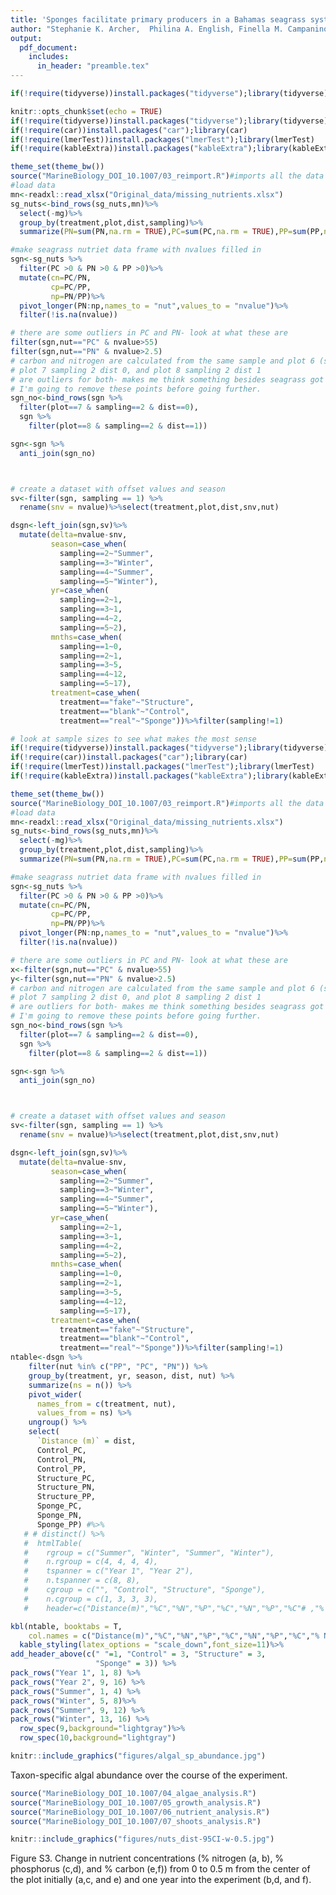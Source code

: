 ```yaml
---
title: 'Sponges facilitate primary producers in a Bahamas seagrass system'
author: "Stephanie K. Archer,  Philina A. English, Finella M. Campanino, Craig A. Layman"
output: 
  pdf_document:
    includes:
      in_header: "preamble.tex"
---
```


```r
if(!require(tidyverse))install.packages("tidyverse");library(tidyverse)
```

\begin{landscape}

```r
knitr::include_graphics("figures/Experimental design.jpg")

```
  
\textbf{Figure S1.} Experimental design and sampling scheme  
\end{landscape}

\newpage
```r
knitr::opts_chunk$set(echo = TRUE)
if(!require(tidyverse))install.packages("tidyverse");library(tidyverse)
if(!require(car))install.packages("car");library(car)
if(!require(lmerTest))install.packages("lmerTest");library(lmerTest)
if(!require(kableExtra))install.packages("kableExtra");library(kableExtra)

theme_set(theme_bw())
source("MarineBiology_DOI_10.1007/03_reimport.R")#imports all the data sets
#load data
mn<-readxl::read_xlsx("Original_data/missing_nutrients.xlsx")
sg_nuts<-bind_rows(sg_nuts,mn)%>%
  select(-mg)%>%
  group_by(treatment,plot,dist,sampling)%>%
  summarize(PN=sum(PN,na.rm = TRUE),PC=sum(PC,na.rm = TRUE),PP=sum(PP,na.rm = TRUE))

#make seagrass nutriet data frame with nvalues filled in
sgn<-sg_nuts %>%
  filter(PC >0 & PN >0 & PP >0)%>%
  mutate(cn=PC/PN,
         cp=PC/PP,
         np=PN/PP)%>%
  pivot_longer(PN:np,names_to = "nut",values_to = "nvalue")%>%
  filter(!is.na(nvalue))

# there are some outliers in PC and PN- look at what these are
filter(sgn,nut=="PC" & nvalue>55)
filter(sgn,nut=="PN" & nvalue>2.5)
# carbon and nitrogen are calculated from the same sample and plot 6 (sampling 2 dist 0), 
# plot 7 sampling 2 dist 0, and plot 8 sampling 2 dist 1
# are outliers for both- makes me think something besides seagrass got in there.
# I'm going to remove these points before going further. 
sgn_no<-bind_rows(sgn %>%
  filter(plot==7 & sampling==2 & dist==0),
  sgn %>%
    filter(plot==8 & sampling==2 & dist==1))

sgn<-sgn %>%
  anti_join(sgn_no)



# create a dataset with offset values and season
sv<-filter(sgn, sampling == 1) %>% 
  rename(snv = nvalue)%>%select(treatment,plot,dist,snv,nut)

dsgn<-left_join(sgn,sv)%>%
  mutate(delta=nvalue-snv,
         season=case_when(
           sampling==2~"Summer",
           sampling==3~"Winter",
           sampling==4~"Summer",
           sampling==5~"Winter"),
         yr=case_when(
           sampling==2~1,
           sampling==3~1,
           sampling==4~2,
           sampling==5~2),
         mnths=case_when(
           sampling==1~0,
           sampling==2~1,
           sampling==3~5,
           sampling==4~12,
           sampling==5~17),
         treatment=case_when(
           treatment=="fake"~"Structure",
           treatment=="blank"~"Control",
           treatment=="real"~"Sponge"))%>%filter(sampling!=1)
```



```r
# look at sample sizes to see what makes the most sense
if(!require(tidyverse))install.packages("tidyverse");library(tidyverse)
if(!require(car))install.packages("car");library(car)
if(!require(lmerTest))install.packages("lmerTest");library(lmerTest)
if(!require(kableExtra))install.packages("kableExtra");library(kableExtra)

theme_set(theme_bw())
source("MarineBiology_DOI_10.1007/03_reimport.R")#imports all the data sets
#load data
mn<-readxl::read_xlsx("Original_data/missing_nutrients.xlsx")
sg_nuts<-bind_rows(sg_nuts,mn)%>%
  select(-mg)%>%
  group_by(treatment,plot,dist,sampling)%>%
  summarize(PN=sum(PN,na.rm = TRUE),PC=sum(PC,na.rm = TRUE),PP=sum(PP,na.rm = TRUE))

#make seagrass nutriet data frame with nvalues filled in
sgn<-sg_nuts %>%
  filter(PC >0 & PN >0 & PP >0)%>%
  mutate(cn=PC/PN,
         cp=PC/PP,
         np=PN/PP)%>%
  pivot_longer(PN:np,names_to = "nut",values_to = "nvalue")%>%
  filter(!is.na(nvalue))

# there are some outliers in PC and PN- look at what these are
x<-filter(sgn,nut=="PC" & nvalue>55)
y<-filter(sgn,nut=="PN" & nvalue>2.5)
# carbon and nitrogen are calculated from the same sample and plot 6 (sampling 2 dist 0), 
# plot 7 sampling 2 dist 0, and plot 8 sampling 2 dist 1
# are outliers for both- makes me think something besides seagrass got in there.
# I'm going to remove these points before going further. 
sgn_no<-bind_rows(sgn %>%
  filter(plot==7 & sampling==2 & dist==0),
  sgn %>%
    filter(plot==8 & sampling==2 & dist==1))

sgn<-sgn %>%
  anti_join(sgn_no)



# create a dataset with offset values and season
sv<-filter(sgn, sampling == 1) %>% 
  rename(snv = nvalue)%>%select(treatment,plot,dist,snv,nut)

dsgn<-left_join(sgn,sv)%>%
  mutate(delta=nvalue-snv,
         season=case_when(
           sampling==2~"Summer",
           sampling==3~"Winter",
           sampling==4~"Summer",
           sampling==5~"Winter"),
         yr=case_when(
           sampling==2~1,
           sampling==3~1,
           sampling==4~2,
           sampling==5~2),
         mnths=case_when(
           sampling==1~0,
           sampling==2~1,
           sampling==3~5,
           sampling==4~12,
           sampling==5~17),
         treatment=case_when(
           treatment=="fake"~"Structure",
           treatment=="blank"~"Control",
           treatment=="real"~"Sponge"))%>%filter(sampling!=1)
ntable<-dsgn %>%
    filter(nut %in% c("PP", "PC", "PN")) %>%
    group_by(treatment, yr, season, dist, nut) %>%
    summarize(ns = n()) %>%
    pivot_wider(
      names_from = c(treatment, nut),
      values_from = ns) %>%
    ungroup() %>%
    select(
      `Distance (m)` = dist,
      Control_PC,
      Control_PN,
      Control_PP,
      Structure_PC,
      Structure_PN,
      Structure_PP,
      Sponge_PC,
      Sponge_PN,
      Sponge_PP) #%>%
   # # distinct() %>%
   #  htmlTable(
   #    rgroup = c("Summer", "Winter", "Summer", "Winter"),
   #    n.rgroup = c(4, 4, 4, 4),
   #    tspanner = c("Year 1", "Year 2"),
   #    n.tspanner = c(8, 8),
   #    cgroup = c("", "Control", "Structure", "Sponge"),
   #    n.cgroup = c(1, 3, 3, 3),
   #    header=c("Distance(m)","%C","%N","%P","%C","%N","%P","%C"# ,"% N","% P"))

kbl(ntable, booktabs = T,
    col.names = c("Distance(m)","%C","%N","%P","%C","%N","%P","%C","% N","% P"),position="h",caption="Table S1. Sample sizes per treatment, nutrient, distance and sampling. The samples used for the analysis presented in the manuscript text are highlighted. Samples were retained for all plots at all distances from the pre-experiment sample period and are not shown here.") %>%
  kable_styling(latex_options = "scale_down",font_size=11)%>%
add_header_above(c(" "=1, "Control" = 3, "Structure" = 3,
                   "Sponge" = 3)) %>%
pack_rows("Year 1", 1, 8) %>%
pack_rows("Year 2", 9, 16) %>%
pack_rows("Summer", 1, 4) %>%
pack_rows("Winter", 5, 8)%>%
pack_rows("Summer", 9, 12) %>%
pack_rows("Winter", 13, 16) %>%
  row_spec(9,background="lightgray")%>%
  row_spec(10,background="lightgray")
```


\newpage 


```r
knitr::include_graphics("figures/algal_sp_abundance.jpg")
```
  
\textbf{Figure S2.} Taxon-specific algal abundance over the course of the experiment.
\newpage
```r
source("MarineBiology_DOI_10.1007/04_algae_analysis.R")
source("MarineBiology_DOI_10.1007/05_growth_analysis.R")
source("MarineBiology_DOI_10.1007/06_nutrient_analysis.R")
source("MarineBiology_DOI_10.1007/07_shoots_analysis.R")
```  
\begin{landscape}
\begin{Large}
All results tables have the sponge treatment as the reference level for treatment.
\end{Large}

```r
tab.func<-function(type,msum,cap){
  if(type=="glmmtmb"){
    tab1<-msum$coefficients[[1]]
    tab1<-signif(tab1,2)
    coltab<-c(colnames(tab1),"")
    tab1<-data.frame(tab1)
    tab1$sig<-case_when(tab1$Pr...z..<=0.001~"***",
                        tab1$Pr...z..<=0.01 & tab1$Pr...z..>0.001~"**",
                       tab1$Pr...z..<=0.05 & tab1$Pr...z..>0.01~"*",
                       tab1$Pr...z..>0.05~"")
    colnames(tab1)<-coltab
  }
if(type=="lmer"){
  tab1<-msum$coefficients
  tab1<-signif(tab1,2)
  coltab<-c(colnames(tab1),"")
  tab1<-data.frame(tab1)
  tab1$sig<-case_when(tab1$Pr...t..<=0.001~"***",
                        tab1$Pr...t..<=0.01 & tab1$Pr...t..>0.001~"**",
                       tab1$Pr...t..<=0.05 & tab1$Pr...t..>0.01~"*",
                       tab1$Pr...t..>0.05~"")
    colnames(tab1)<-coltab
}
if(type=="aov")tab1<-msum


rnames<-rownames(tab1)
rnames<-case_when(rnames == "(Intercept)"~"Intercept",
                  rnames == "treatmentblank"~"Treatment [control]",
                  rnames == "treatmentfake"~"Treatment [structure]",
                  rnames == "year"~"Year",
                  rnames == "yr2"~"12 months into experiment",
                  rnames == "seasonwinter"~"Season [winter]",
                  rnames == "treatmentblank:year"~"Treatment [control] x Year 2",
                  rnames == "treatmentblank:yr2"~"Treatment [control] x 12 months into experiment",
                  rnames == "treatmentfake:year"~"Treatment [structure] x Year 2",
                  rnames == "treatmentfake:yr2"~"Treatment [structure] x 12 months into experiment",
                  rnames == "treatmentblank:seasonwinter"~"Treatment [control] x Season [winter]",
                  rnames == "treatmentfake:seasonwinter"~"Treatment [structure] x Season [winter]",
                  rnames == "treatmentfake:seasonwinter:dist"~"Treatment [structure] x Season [winter] x Distance from center",
                  rnames == "treatmentblank:seasonwinter:dist"~"Treatment [control] x Season [winter]x Distance from center",
                  rnames == "samp2"~"Sampling",
                  rnames == "sampling4"~"Year 2",
                  rnames == "dist1"~"Distance from center",
                  rnames == "dist"~"Distance from center",
                  rnames == "treatmentblank:samp2"~"Treatment [control] x Sampling",
                  rnames == "treatmentfake:sampling4"~"Treatment [structure] x Year 2",
                  rnames == "treatmentblank:sampling4"~"Treatment [control] x Year 2",
                  rnames == "treatmentfake:samp2"~"Treatment [structure] x Sampling",
                  rnames == "treatmentblank:dist1"~"Treatment [control] x Distance from center",
                  rnames == "treatmentblank:dist"~"Treatment [control] x Distance from center",
                  rnames == "treatmentfake:dist1"~"Treatment [structure] x Distance from center",
                  rnames == "treatmentfake:dist"~"Treatment [structure] x Distance from center",
                  rnames == "treatmentblank:samp2:dist1"~"Treatment [control] x Sampling x Distance from center",
                  rnames == "treatmentfake:samp2:dist1"~"Treatment [structure] x Sampling x Distance from center",
                  rnames == "treatmentfake:yr2:dist"~"Treatment [structure] x 12 months into experiment x Distance from center",
                  rnames == "treatmentblank:yr2:dist"~"Treatment [control] x 12 months into experiment x Distance from center",
                  rnames == "samp2:dist1"~"Sampling x Distance from center",
                  rnames == "sampling"~"Sampling",
                  rnames == "treatmentblank:sampling"~"Treatment [control] x Sampling",
                  rnames == "treatmentfake:sampling"~"Treatment [structure] x Sampling",
                  rnames == "dist_factorfarther"~"Distance [far]",
                  rnames == "yr"~"Year 2",
                  rnames == "yr2:dist"~ "12 months into experiment x Distance from center",
                  rnames == "seasonw"~"Season [winter]",
                  rnames == "seasonwinter:dist"~"Season [winter] x Distance from center",
                  rnames == "treatmentblank:dist_factorfarther"~"Treatment [control] x Distance [far]",
                  rnames == "treatmentfake:dist_factorfarther"~"Treatment [structure] x Distance [far]",
                  rnames == "treatmentblank:yr"~"Treatment [control] x Year 2",
                  rnames == "treatmentfake:yr"~"Treatment [structure] x Year 2",
                  rnames == "treatmentblank:seasonw"~"Treatment [control] x Season [winter]",
                  rnames == "treatmentfake:seasonw"~"Treatment [structure] x Season [winter]",
                  rnames == "treatmentblank:sampling3"~
                    "Treatment [control] x Months [5]",
                  rnames == "treatmentfake:sampling3"~
                    "Treatment [structure] x Months [5]",
                  rnames == "sampling3"~ "Months [5]")
rownames(tab1)<-rnames
return(kbl(tab1,
  longtable = FALSE,booktabs=TRUE,caption=cap))
}
```  

 
```r
tab.func(type="glmmtmb",msum=alm1r.sum,cap="Table S3. Macroalgal abundance model results.")
```  
  
  
```r
tab.func(type="glmmtmb",msum=tsdr.sum,cap="Table S4. Thalassia testudinum shoot density model results.")
```  
\newpage


```r
tab.func(type="glmmtmb",msum=shsdr.sum, cap="Table S5. Syringodium filliforme and Halodule wrightii shoot density model results.")
```  
  

```r
tab.func(type="lmer",msum=sgr, cap="Table S6. Seagrass growth model results.")
```  
\newpage  

```r
tab.func(type="lmer",msum=nrs, cap="Table S7. Percent nitrogen in seagrass tissue model results.")
```  
  

```r
tab.func(type="lmer",msum=prs,cap="Table S8. Percent phosphorus in seagrass tissue model results.")
```


```r
tab.func(type="lmer",msum=crs, cap="Table S9. Percent carbon in seagrass tissue model results.")
```  
  

\newpage

```r
tab.func(type="lmer",msum=nrs5, cap="Table S10. Percent nitrogen in seagrass tissue model results at 5 months into the experiment.")
```  
  
```r
tab.func(type="lmer",msum=prs5, cap="Table S11. Percent phosphorus in seagrass tissue model results at 5 months into the experiment.")
```

```r
tab.func(type="lmer",msum=crls5, cap="Table S12. Percent carbon in seagrass tissue model results at 5 months into the experiment.")
```  
  


\end{landscape}

```r
knitr::include_graphics("figures/nuts_dist-95CI-w-0.5.jpg")
```

Figure S3. Change in nutrient concentrations (% nitrogen (a, b), % phosphorus (c,d), and % carbon (e,f)) from 0 to 0.5 m from the center of the plot initially (a,c, and e) and one year into the experiment (b,d, and f).
